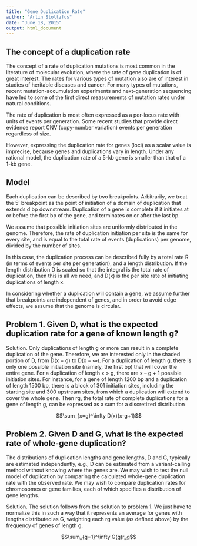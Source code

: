 ```yaml
---
title: "Gene Duplication Rate"
author: "Arlin Stoltzfus"
date: "June 18, 2015"
output: html_document
---
```


## The concept of a duplication rate   

The concept of a rate of duplication mutations is most common in the literature of molecular evolution, where the rate of gene duplication is of great interest.  The rates for various types of mutation also are of interest in studies of heritable diseases and cancer.  For many types of mutations, recent mutation-accumulation experiments and next-generation sequencing have led to some of the first direct measurements of mutation rates under natural conditions. 

The rate of duplication is most often expressed as a per-locus rate with units of events per generation.  Some recent studies that provide direct evidence report CNV (copy-number variation) events per generation regardless of size. 

However, expressing the duplication rate for genes (loci) as a scalar value is imprecise, because genes and duplications vary in length.  Under any rational model, the duplication rate of a 5-kb gene is smaller than that of a 1-kb gene.   

## Model 

Each duplication can be described by two breakpoints.  Arbitrarily, we treat the 5’ breakpoint as the point of initiation of a domain of duplication that extends d bp downstream.  Duplication of a gene is complete if it initiates at or before the first bp of the gene, and terminates on or after the last bp.  

We assume that possible initiation sites are uniformly distributed in the genome.  Therefore, the rate of duplication initiation per site is the same for every site, and is equal to the total rate of events (duplications) per genome, divided by the number of sites.  

In this case, the duplication process can be described fully by a total rate R (in terms of events per site per generation), and a length distribution.   If the length distribution D is scaled so that the integral is the total rate of duplication, then this is all we need, and D(x) is the per site rate of initiating duplications of length x.  

In considering whether a duplication will contain a gene, we assume further that breakpoints are independent of genes, and in order to avoid edge effects, we assume that the genome is circular.

## Problem 1.  Given D, what is the expected duplication rate for a gene of known length g? 

Solution. Only duplications of length g or more can result in a complete duplication of the gene.  Therefore, we are interested only in the shaded portion of D, from D(x = g) to D(x = ∞).  For a duplication of length g, there is only one possible initiation site (namely, the first bp) that will cover the entire gene.  For a duplication of length x > g, there are x – g + 1 possible initiation sites.   For instance, for a gene of length 1200 bp and a duplication of length 1500 bp, there is a block of 301 initiation sites, including the starting site and 300 upstream sites, from which a duplication will extend to cover the whole gene.  Then rg, the total rate of complete duplications for a gene of length g, can be expressed as a sum for a discretized distribution 

$$\sum_{x=g}^\infty D(x)(x-g+1)$$

## Problem 2. Given D and G, what is the expected rate of whole-gene duplication? 

The distributions of duplication lengths and gene lengths, D and G, typically are estimated independently, e.g., D can be estimated from a variant-calling method without knowing where the genes are.  We may wish to test the null model of duplication by comparing the calculated whole-gene duplication rate with the observed rate.  We may wish to compare duplication rates for chromosomes or gene families, each of which specifies a distribution of gene lengths.   

Solution. The solution follows from the solution to problem 1.  We just have to normalize this in such a way that it represents an average for genes with lengths distributed as G, weighting each rg value (as defined above) by the frequency of genes of length g.  

$$\sum_{g=1}^\infty G(g)r_g$$

